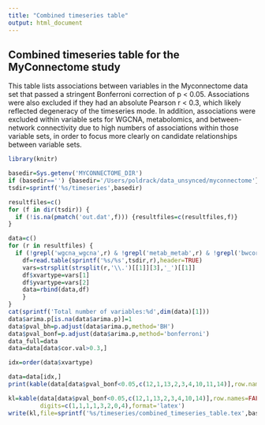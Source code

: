 ```yaml
---
title: "Combined timeseries table"
output: html_document
---
```


## Combined timeseries table for the MyConnectome study

This table lists associations between variables in the Myconnectome data set that passed a stringent Bonferroni correction of p < 0.05.  Associations were also excluded if they had an absolute Pearson r $<$ 0.3, which likely reflected degeneracy of the timeseries mode. In addition,  associations were excluded within variable sets for WGCNA, metabolomics, and between-network connectivity due to high numbers of associations within those variable sets, in order to focus more clearly on candidate relationships between variable sets.  

```r

library(knitr)

basedir=Sys.getenv('MYCONNECTOME_DIR')
if (basedir=='') {basedir='/Users/poldrack/data_unsynced/myconnectome'}
tsdir=sprintf('%s/timeseries',basedir)

resultfiles=c()
for (f in dir(tsdir)) {
  if (!is.na(pmatch('out.dat',f))) {resultfiles=c(resultfiles,f)}
}

data=c()
for (r in resultfiles) {
  if (!grepl('wgcna_wgcna',r) & !grepl('metab_metab',r) & !grepl('bwcorr_bwcorr',r)  & !grepl('pindex',r)) {
    df=read.table(sprintf('%s/%s',tsdir,r),header=TRUE)
    vars=strsplit(strsplit(r,'\\.')[[1]][3],'_')[[1]]
    df$xvartype=vars[1]
    df$yvartype=vars[2]
    data=rbind(data,df)
    }
}
cat(sprintf('Total number of variables:%d',dim(data)[1]))
data$arima.p[is.na(data$arima.p)]=1
data$pval_bh=p.adjust(data$arima.p,method='BH')
data$pval_bonf=p.adjust(data$arima.p,method='bonferroni')
data_full=data
data=data[data$cor.val>0.3,]

idx=order(data$xvartype) 

data=data[idx,]
print(kable(data[data$pval_bonf<0.05,c(12,1,13,2,3,4,10,11,14)],row.names=FALSE))

kl=kable(data[data$pval_bonf<0.05,c(12,1,13,2,3,4,10,14)],row.names=FALSE,
         digits=c(1,1,1,1,3,2,0,4),format='latex')
write(kl,file=sprintf('%s/timeseries/combined_timeseries_table.tex',basedir))

```